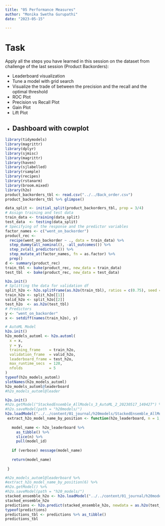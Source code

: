 ```yaml
---
title: "05 Performance Measures"
author: "Monika Swetha Gurupathi"
date: "2023-05-15"

---
```

# Task

Apply all the steps you have learned in this session on the dataset from challenge of the last session (Product Backorders):

* Leaderboard visualization
* Tune a model with grid search
* Visualize the trade of between the precision and the recall and the optimal threshold
* ROC Plot
* Precision vs Recall Plot
* Gain Plot
* Lift Plot
* Dashboard with cowplot
---

```r
library(tidymodels)
library(magrittr)
library(dplyr)
library(sjmisc)
library(magrittr)
library(haven)
library(sjlabelled)
library(rsample)
library(recipes)
library(rstanarm)
library(broom.mixed)
library(h2o)
product_backorders_tbl <- read.csv("../../Back_order.csv")
product_backorders_tbl %>% glimpse()
```

```r
data_split <- initial_split(product_backorders_tbl, prop = 3/4)
# Assign training and test data
train_data <- training(data_split)
test_data  <- testing(data_split)
# Specifying of the response and the predictor variables
factor_names <- c("went_on_backorder")
product_rec <- 
  recipe(went_on_backorder ~ ., data = train_data) %>%  
  step_dummy(all_nominal(), -all_outcomes()) %>% 
  step_zv(all_predictors()) %>% 
  step_mutate_at(factor_names, fn = as.factor) %>%
  prep()
d <- summary(product_rec)
train_tbl <- bake(product_rec, new_data = train_data)
test_tbl  <- bake(product_rec, new_data = test_data)
```

```r
h2o.init()
# Splitting the data for validation df
split_h2o <- h2o.splitFrame(as.h2o(train_tbl), ratios = c(0.75), seed = 1234)
train_h2o <- split_h2o[[1]]
valid_h2o <- split_h2o[[2]]
test_h2o  <- as.h2o(test_tbl)
# Predictors
y <- "went_on_backorder"
x <- setdiff(names(train_h2o), y)
```


```r
# AutoML Model
h2o.init()
h2o_models_automl <- h2o.automl(
  x = x,
  y = y,
  training_frame    = train_h2o,
  validation_frame  = valid_h2o,
  leaderboard_frame = test_h2o,
  max_runtime_secs  = 120,
  nfolds            = 5 
)
typeof(h2o_models_automl)
slotNames(h2o_models_automl)
h2o_models_automl@leaderboard 
#h2o_models_automl@leader
```


```r
h2o.init()
#h2o.getModel("StackedEnsemble_AllModels_3_AutoML_2_20230517_140427") %>% 
#h2o.saveModel(path = "h20models/")
h2o.loadModel("../../content/01_journal/h20models/StackedEnsemble_AllModels_3_AutoML_2_20230517_140427")
 extract_h2o_model_name_by_position <- function(h2o_leaderboard, n = 1, verbose = T) {
   
   model_name <- h2o_leaderboard %>%
     as_tibble() %>%
     slice(n) %>%
     pull(model_id)
   
   if (verbose) message(model_name)
   
   return(model_name)
   
 }
```


```r
#h2o_models_automl@leaderboard %>% 
#extract_h2o_model_name_by_position(6) %>% 
#h2o.getModel() %>% 
#h2o.saveModel(path = "h20_models/")
stacked_ensemble_h2o <- h2o.loadModel("../../content/01_journal/h20models/StackedEnsemble_AllModels_3_AutoML_2_20230517_140427")
stacked_ensemble_h2o
predictions <- h2o.predict(stacked_ensemble_h2o, newdata = as.h2o(test_tbl))
typeof(predictions)
predictions_tbl <- predictions %>% as_tibble()
predictions_tbl
```